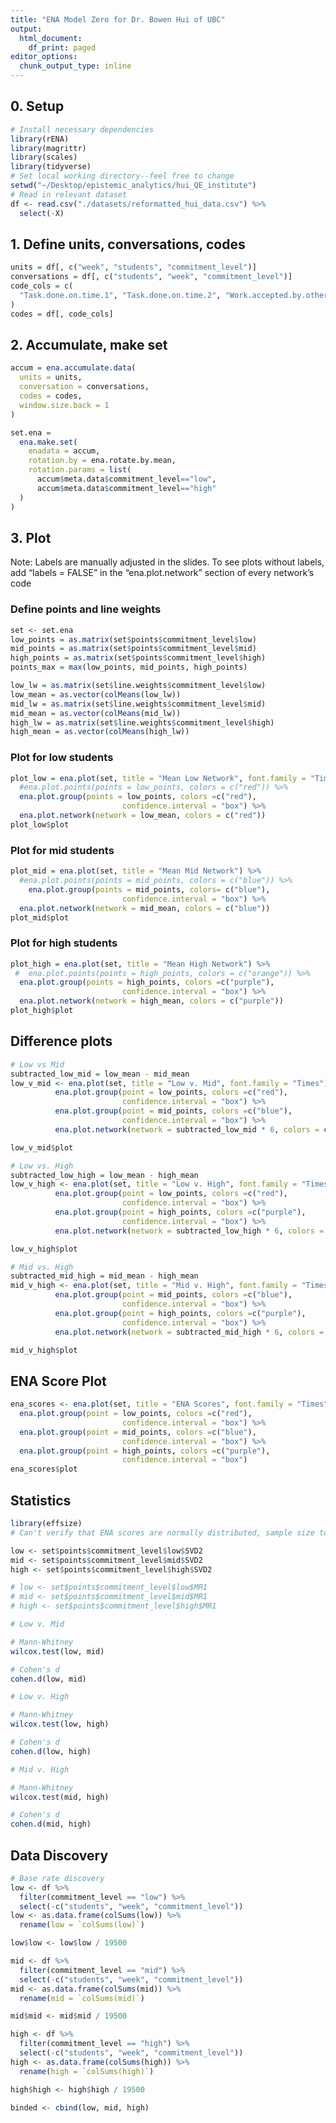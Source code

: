 ```yaml
---
title: "ENA Model Zero for Dr. Bowen Hui of UBC"
output:
  html_document:
    df_print: paged
editor_options: 
  chunk_output_type: inline
---
```

## 0. Setup 
```r
# Install necessary dependencies 
library(rENA)
library(magrittr)
library(scales)
library(tidyverse)
# Set local working directory--feel free to change 
setwd("~/Desktop/epistemic_analytics/hui_QE_institute")
# Read in relevant dataset
df <- read.csv("./datasets/reformatted_hui_data.csv") %>%
  select(-X)
```

## 1. Define units, conversations, codes
```r
units = df[, c("week", "students", "commitment_level")]
conversations = df[, c("students", "week", "commitment_level")]
code_cols = c(
  "Task.done.on.time.1", "Task.done.on.time.2", "Work.accepted.by.others.1", "Work.accepted.by.others.2", "Positive.tone.1",     "Positive.tone.2", "Initiate.conversations.1",  "Initiate.conversations.2",  "Help.others.1", "Help.others.2",                 "Completes.more.tasks.1", "Completes.more.tasks.2", "Assigns.tasks.1", "Assigns.tasks.2", "Review.work.from.others.1",         "Review.work.from.others.2", "Initiate.meeting.1", "Initiate.meeting.2"
)
codes = df[, code_cols]
```

## 2. Accumulate, make set
```r
accum = ena.accumulate.data(
  units = units,
  conversation = conversations,
  codes = codes,
  window.size.back = 1
)

set.ena =
  ena.make.set(
    enadata = accum,
    rotation.by = ena.rotate.by.mean,
    rotation.params = list(
      accum$meta.data$commitment_level=="low",
      accum$meta.data$commitment_level=="high"
  )
)
```

## 3. Plot 

Note: Labels are manually adjusted in the slides. To see plots without labels, add "labels = FALSE" in the "ena.plot.network" section of every network's code

### Define points and line weights
```r
set <- set.ena
low_points = as.matrix(set$points$commitment_level$low)
mid_points = as.matrix(set$points$commitment_level$mid)
high_points = as.matrix(set$points$commitment_level$high)
points_max = max(low_points, mid_points, high_points)

low_lw = as.matrix(set$line.weights$commitment_level$low)
low_mean = as.vector(colMeans(low_lw))
mid_lw = as.matrix(set$line.weights$commitment_level$mid)
mid_mean = as.vector(colMeans(mid_lw))
high_lw = as.matrix(set$line.weights$commitment_level$high)
high_mean = as.vector(colMeans(high_lw))
```

### Plot for low students
```r
plot_low = ena.plot(set, title = "Mean Low Network", font.family = "Times") %>%
  #ena.plot.points(points = low_points, colors = c("red")) %>%
  ena.plot.group(points = low_points, colors =c("red"),
                         confidence.interval = "box") %>% 
  ena.plot.network(network = low_mean, colors = c("red"))
plot_low$plot 
```

### Plot for mid students
```r
plot_mid = ena.plot(set, title = "Mean Mid Network") %>%
  #ena.plot.points(points = mid_points, colors = c("blue")) %>%
    ena.plot.group(points = mid_points, colors= c("blue"),
                         confidence.interval = "box") %>% 
  ena.plot.network(network = mid_mean, colors = c("blue"))
plot_mid$plot
```

### Plot for high students
```r
plot_high = ena.plot(set, title = "Mean High Network") %>%
 #  ena.plot.points(points = high_points, colors = c("orange")) %>%
  ena.plot.group(points = high_points, colors =c("purple"),
                         confidence.interval = "box") %>% 
  ena.plot.network(network = high_mean, colors = c("purple"))
plot_high$plot
```

## Difference plots 
```r
# Low vs Mid
subtracted_low_mid = low_mean - mid_mean
low_v_mid <- ena.plot(set, title = "Low v. Mid", font.family = "Times") %>% 
          ena.plot.group(point = low_points, colors =c("red"),
                         confidence.interval = "box") %>% 
          ena.plot.group(point = mid_points, colors =c("blue"), 
                         confidence.interval = "box") %>%
          ena.plot.network(network = subtracted_low_mid * 6, colors = c("red", "blue"))

low_v_mid$plot
```


```r
# Low vs. High 
subtracted_low_high = low_mean - high_mean
low_v_high <- ena.plot(set, title = "Low v. High", font.family = "Times") %>% 
          ena.plot.group(point = low_points, colors =c("red"),
                         confidence.interval = "box") %>% 
          ena.plot.group(point = high_points, colors =c("purple"), 
                         confidence.interval = "box") %>%
          ena.plot.network(network = subtracted_low_high * 6, colors = c("red", "purple"))

low_v_high$plot

```

```r
# Mid vs. High
subtracted_mid_high = mid_mean - high_mean
mid_v_high <- ena.plot(set, title = "Mid v. High", font.family = "Times") %>% 
          ena.plot.group(point = mid_points, colors =c("blue"),
                         confidence.interval = "box") %>% 
          ena.plot.group(point = high_points, colors =c("purple"), 
                         confidence.interval = "box") %>%
          ena.plot.network(network = subtracted_mid_high * 6, colors = c("blue", "purple"))

mid_v_high$plot
```

## ENA Score Plot 

```r
ena_scores <- ena.plot(set, title = "ENA Scores", font.family = "Times") %>%
  ena.plot.group(point = low_points, colors =c("red"),
                         confidence.interval = "box") %>% 
  ena.plot.group(point = mid_points, colors =c("blue"),
                         confidence.interval = "box") %>%
  ena.plot.group(point = high_points, colors =c("purple"), 
                         confidence.interval = "box") 
ena_scores$plot
```


## Statistics 
```r
library(effsize)
# Can't verify that ENA scores are normally distributed, sample size too big for Shapiro-Wilk test to verify normality. Assumption of independence satisfied, proceed with Mann-Whitney U-Test instead. 

low <- set$points$commitment_level$low$SVD2
mid <- set$points$commitment_level$mid$SVD2
high <- set$points$commitment_level$high$SVD2

# low <- set$points$commitment_level$low$MR1
# mid <- set$points$commitment_level$mid$MR1
# high <- set$points$commitment_level$high$MR1

# Low v. Mid

# Mann-Whitney
wilcox.test(low, mid)

# Cohen's d 
cohen.d(low, mid)

# Low v. High

# Mann-Whitney
wilcox.test(low, high)

# Cohen's d 
cohen.d(low, high)

# Mid v. High

# Mann-Whitney
wilcox.test(mid, high)

# Cohen's d 
cohen.d(mid, high)


```

## Data Discovery
```r
# Base rate discovery 
low <- df %>% 
  filter(commitment_level == "low") %>%
  select(-c("students", "week", "commitment_level")) 
low <- as.data.frame(colSums(low)) %>%
  rename(low = `colSums(low)`)

low$low <- low$low / 19500

mid <- df %>% 
  filter(commitment_level == "mid") %>% 
  select(-c("students", "week", "commitment_level"))
mid <- as.data.frame(colSums(mid)) %>%
  rename(mid = `colSums(mid)`)

mid$mid <- mid$mid / 19500

high <- df %>%
  filter(commitment_level == "high") %>% 
  select(-c("students", "week", "commitment_level"))
high <- as.data.frame(colSums(high)) %>%
  rename(high = `colSums(high)`)

high$high <- high$high / 19500

binded <- cbind(low, mid, high)

```


